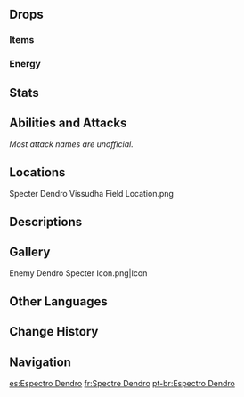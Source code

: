 {{Enemy Infobox
|image    = Enemy Dendro Specter.png
|dmgtype  = Dendro
|weakpoint = no
|family   = Elemental Lifeforms
|group    = Specters
|type     = Common Enemies
}}
{{Enemy Intro}}

==Drops==
===Items===
{{Drops Table|type=Specters}}

===Energy===
{{Energy Drops
|type  = Dendro
|hp1   = 60
|p1    = 1
|hp2   = 0
|p2    = 1
}}

==Stats==
{{Enemy Stats
|dendro_res   = Immune

|hp_ratio     = 1.6
|hp_type      = 2
|atk_ratio    = 1.4
|atk_type     = 2
}}

==Abilities and Attacks==
''Most attack names are unofficial.''
{{Enemy Attacks
|name_1 = Fury
|desc_1 = Taking high DMG from a single attack will charge Fury. The higher the DMG dealt, the more Fury will be accumulated. When they have a full Fury bar, they will grow bigger and gain access to enhanced attacks. <table class="fandom-table"><tr><th>DMG Taken (%Max HP)</th><th>Fury Accumulated (%)</th></tr><tr><td>18.75-31.25</td><td>20</td></tr><tr><td>31.25-43.75</td><td>40</td></tr><tr><td>43.75-56.25</td><td>70</td></tr><tr><td>56.25+</td><td>100</td></tr></table>

|name_2 = Orb Throw
|desc_2 = Lobs an orb of Dendro energy at the player which bursts on contact, dealing '''100% ATK''' as {{Color|AoE Dendro DMG}}.

|name_3 = Energy Field
|desc_3 = Summons a field of leaves below the player which gradually expands before bursting, dealing '''100% ATK''' as {{Color|AoE Dendro DMG}}. If the field hits a target, it will generate an energy orb which fills the Fury of itself by 50%.
|caption_3 = Miss
|file_3_2 = Dendro Specter Energy Field 2
|caption_3_2 = Hit

|name_4 = Spread Spin
|desc_4 = Repeatedly spins to release 3 sprays of leaves around itself, with each spray having a larger radius than the last, dealing '''100% ATK''' as {{Color|AoE Dendro DMG}} with each spray. This attack will only occur at max Fury and will be the only attack it uses in that state.

|name_5 = Final Burst
|desc_5 = Explodes after a short pause when defeated, dealing '''125% ATK''' as {{Color|AoE Dendro DMG}}. If at max Fury, DMG is increased to '''150% ATK''' and if other Specters which are not at full Fury are nearby, the explosion will also release energy orbs that track the Specters in question and fill their Fury by 100%.
|caption_5 = Normal
|file_5_2 = Dendro Specter Final Burst 2
|caption_5_2 = Max Fury
}}

==Locations==
<gallery>
Specter Dendro Vissudha Field Location.png
</gallery>

==Descriptions==
{{Description|A monster born from high-density Dendro energy that can float in the air.<br />A researcher from [[Vahumana]] once did research into the ecological peculiarities of Dendro Specters, finding them to be quite similar to the legendary "Aranara." His conclusion was that the Aranara were actually Dendro Specters. This researcher would become a little-known writer of fairy tales.|[[Archive]]}}

==Gallery==
<gallery>
Enemy Dendro Specter Icon.png|Icon
</gallery>

==Other Languages==
{{Other Languages
|en      = Dendro Specter
|zhs     = 草飘浮灵
|zhs_rm  = Cǎo Piāofúlíng
|zht     = 草飄浮靈
|zht_rm  = Cǎo Piāofúlíng
|zh_tl   = {{Lex|Dendro|zh}} {{Lex|Specter|zh}}
|ja      = 草フライム
|ja_rm   = Kusa Furaimu
|ja_tl   = {{Lex|Dendro|ja}} {{Lex|Specter|ja}}
|ko      = 떠도는 풀의 {{tt|정령|精靈}}
|ko_rm   = Tteodoneun Pul-ui Jeongnyeong
|ko_tl   = {{Lex|Dendro|ko}} {{Lex|Specter|ko}}
|es      = Espectro Dendro
|es_tl   = Dendro Specter
|fr      = Spectre Dendro
|fr_tl   = Dendro Specter
|ru      = Дендро призрак
|ru_tl   = Dendro Specter
|th      = Dendro Specter
|vi      = Bóng Ma Thảo
|vi_tl   = Specter - {{Lex|Dendro|vi}}
|de      = Dendro-Gespenst
|de_tl   = Dendro Specter
|id      = Dendro Specter
|pt      = Espectro Dendro
|pt_tl   = Dendro Specter
|tr      = Doğa Uçarlopu
|tr_tl   = 
|it      = Spettro di Dendro
|it_tl   = 
}}

==Change History==
{{Change History|3.0}}
<!--
==References==
{{Reflist}}-->

==Navigation==
{{Enemy Navbox|Common}}

[[es:Espectro Dendro]]
[[fr:Spectre Dendro]]
[[pt-br:Espectro Dendro]]